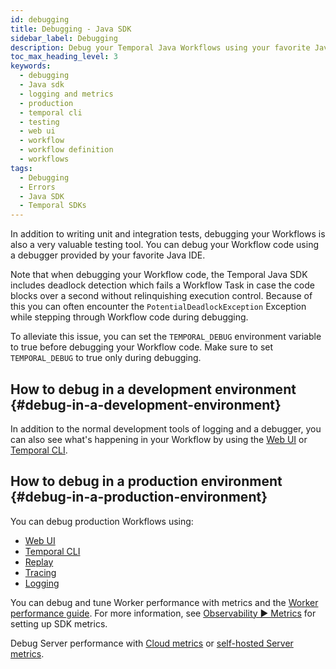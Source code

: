 ```yaml
---
id: debugging
title: Debugging - Java SDK
sidebar_label: Debugging
description: Debug your Temporal Java Workflows using your favorite Java IDE's debugger. Set the TEMPORAL_DEBUG environment variable to true during debugging to avoid deadlocks. Use Web UI, Temporal CLI, and logging for development and production. Optimize Worker performance with metrics and the Worker performance guide.
toc_max_heading_level: 3
keywords:
  - debugging
  - Java sdk
  - logging and metrics
  - production
  - temporal cli
  - testing
  - web ui
  - workflow
  - workflow definition
  - workflows
tags:
  - Debugging
  - Errors
  - Java SDK
  - Temporal SDKs
---
```


In addition to writing unit and integration tests, debugging your Workflows is also a very valuable testing tool.
You can debug your Workflow code using a debugger provided by your favorite Java IDE.

Note that when debugging your Workflow code, the Temporal Java SDK includes deadlock detection which fails a Workflow Task in case the code blocks over a second without relinquishing execution control.
Because of this you can often encounter the `PotentialDeadlockException` Exception while stepping through Workflow code during debugging.

To alleviate this issue, you can set the `TEMPORAL_DEBUG` environment variable to true before debugging your Workflow code. Make sure to set `TEMPORAL_DEBUG` to true only during debugging.

## How to debug in a development environment {#debug-in-a-development-environment}

In addition to the normal development tools of logging and a debugger, you can also see what's happening in your Workflow by using the [Web UI](/web-ui) or [Temporal CLI](/cli).

## How to debug in a production environment {#debug-in-a-production-environment}

You can debug production Workflows using:

- [Web UI](/web-ui)
- [Temporal CLI](/cli)
- [Replay](/develop/java/testing-suite#replay)
- [Tracing](/develop/java/observability#tracing)
- [Logging](/develop/java/observability#logging)

You can debug and tune Worker performance with metrics and the [Worker performance guide](/develop/worker-performance).
For more information, see [Observability ▶️ Metrics](/develop/java/observability#metrics) for setting up SDK metrics.

Debug Server performance with [Cloud metrics](/cloud/metrics/) or [self-hosted Server metrics](/self-hosted-guide/production-checklist#scaling-and-metrics).
